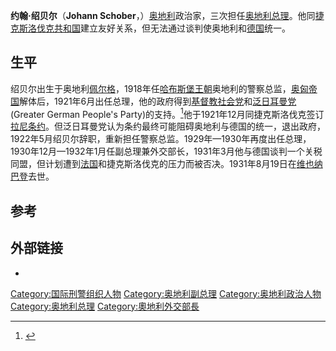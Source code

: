 
'''约翰·绍贝尔'''（'''Johann Schober'''，{{bd|1874年|11月14日|1932年|8月19日}}）[[奥地利|奥地利]]政治家，三次担任[[奥地利总理|奥地利总理]]。他同[[捷克斯洛伐克共和国|捷克斯洛伐克共和国]]建立友好关系，但无法通过谈判使奥地利和[[德国|德国]]统一。

==生平==
绍贝尔出生于奥地利[[佩尔格|佩尔格]]，1918年任[[哈布斯堡王朝|哈布斯堡王朝]]奥地利的警察总监，[[奥匈帝国|奥匈帝国]]解体后，1921年6月出任总理，他的政府得到[[奥地利基督社会党|基督教社会党]]和[[泛日耳曼党|泛日耳曼党]](Greater German People's Party)的支持。<ref name="Profile on Rulers">{{Cite web |url=http://www.rulers.org/indexs2.html |title=Profile on Rulers |access-date=2013-04-17 |archive-date=2021-04-26 |archive-url=https://web.archive.org/web/20210426124736/http://www.rulers.org/indexs2.html |dead-url=no }}</ref>他于1921年12月同捷克斯洛伐克签订[[拉尼条约|拉尼条约]]。但泛日耳曼党认为条约最终可能阻碍奥地利与德国的统一，退出政府，1922年5月绍贝尔辞职，重新担任警察总监。1929年—1930年再度出任总理，1930年12月—1932年1月任副总理兼外交部长，1931年3月他与德国谈判一个关税同盟，但计划遭到[[法国|法国]]和捷克斯洛伐克的压力而被否决。1931年8月19日在[[维也纳巴登|维也纳巴登]]去世。

==参考==
{{1911}}
{{Reflist}}

==外部链接==
*{{YouTube|1fejn0l9e6c&feature=related|AuÃenminister Johann Schober, Haager Konferenz}}

{{s-start}}
{{s-off}}
{{succession box
  |title=[[奥地利总理|奥地利总理]] & 外交部长
  | years = 1921-1922
  | before = [[米夏尔·迈尔|米夏尔·迈尔]]
  | after = [[瓦尔特·布赖斯基|瓦尔特·布赖斯基]]
}}{{succession box
  |title=[[奥地利总理|奥地利总理]] & 外交部长
  | years = 1922
  | before = [[瓦尔特·布赖斯基|瓦尔特·布赖斯基]]
  | after = [[伊格纳茨·塞佩尔|伊格纳茨·塞佩尔]]
}}{{succession box
  |title=[[奥地利总理|奥地利总理]] & 外交部长
  | years = 1930-1931
  | before = [[恩斯特·斯特烈鲁维茨|恩斯特·斯特烈鲁维茨]]
  | after = [[卡尔·沃戈因|卡尔·沃戈因]]
}}
{{s-end}}

{{Authority control}}
{{DEFAULTSORT:Schober, Johann}}
[[Category:国际刑警组织人物|Category:国际刑警组织人物]]
[[Category:奥地利副总理|Category:奥地利副总理]]
[[Category:奥地利政治人物|Category:奥地利政治人物]]
[[Category:奥地利总理|Category:奥地利总理]]
[[Category:奧地利外交部長|Category:奧地利外交部長]]